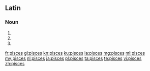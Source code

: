 {{also|Pisces}}
==Latin==

===Noun===
{{la-noun-form|piscēs}}

# {{inflection of|piscis||nom|p|lang=la}}
# {{inflection of|piscis||acc|p|lang=la}}
# {{inflection of|piscis||voc|p|lang=la}}

[[fr:pisces]]
[[gl:pisces]]
[[kn:pisces]]
[[ku:pisces]]
[[la:pisces]]
[[mg:pisces]]
[[ml:pisces]]
[[my:pisces]]
[[nl:pisces]]
[[ja:pisces]]
[[pl:pisces]]
[[ta:pisces]]
[[te:pisces]]
[[vi:pisces]]
[[zh:pisces]]